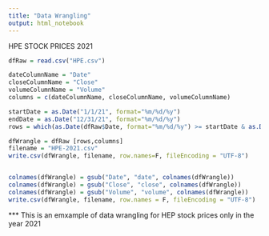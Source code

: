 ```yaml
---
title: "Data Wrangling"
output: html_notebook
---
```


HPE STOCK PRICES 2021

```r
dfRaw = read.csv("HPE.csv")

dateColumnName = "Date"
closeColumnName = "Close"
volumeColumnName = "Volume"
columns = c(dateColumnName, closeColumnName, volumeColumnName)

startDate = as.Date("1/1/21", format="%m/%d/%y")
endDate = as.Date("12/31/21", format="%m/%d/%y")
rows = which(as.Date(dfRaw$Date, format="%m/%d/%y") >= startDate & as.Date(dfRaw$Date, format="%m/%d/%y") <= endDate)

dfWrangle = dfRaw [rows,columns]
filename = "HPE-2021.csv"
write.csv(dfWrangle, filename, row.names=F, fileEncoding = "UTF-8")


colnames(dfWrangle) = gsub("Date", "date", colnames(dfWrangle))
colnames(dfWrangle) = gsub("Close", "close", colnames(dfWrangle))
colnames(dfWrangle) = gsub("Volume", "volume", colnames(dfWrangle))
write.csv(dfWrangle, filename, row.names = F, fileEncoding = "UTF-8")

```
*** This is an emxample of data wrangling for HEP stock prices only in the year 2021

